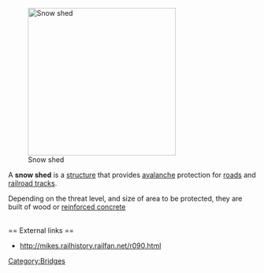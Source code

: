 [[Image:7527 near snow shed.jpg|right|300px|Snow shed]]

A '''snow shed''' is a [[structure]] that provides [[avalanche]] protection for [[road]]s and [[rail tracks|railroad tracks]]. 

Depending on the threat level, and size of area to be protected, they are built of wood or [[reinforced concrete]]

<br clear="all" />
== External links ==
*http://mikes.railhistory.railfan.net/r090.html

[[Category:Bridges]]


{{architecture-stub}}